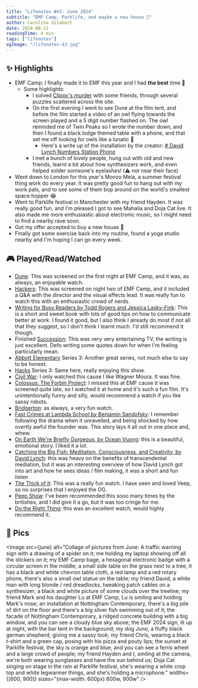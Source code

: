 ```yaml
---
title: "Lifenotes #43: June 2024"
subtitle: "EMF Camp, Parklife, and maybe a new house 🏡"
author: Carolina Gilabert
date: 2024-08-11
readingTime: 4 min
tags: ["lifenotes"]
ogImage: "/lifenotes-43.jpg"
---
```



## ✨ Highlights
- EMF Camp: I finally made it to EMF this year and I had **the best** time 💛
	- Some highlights:
		- I solved [Clippy's murder](https://www.dreamcat.uk/wizard-of-os/) with some friends, through several puzzles scattered across the site. 
		- On the first evening I went to see Dune at the film tent, and before the film started a video of an owl flying towards the screen played and a 5 digit number flashed on. The owl reminded me of Twin Peaks so I wrote the number down, and then I found a black lodge themed table with a phone, and that set me off looking for owls like a lunatic 🦉
			- Here's a write up of the installation by the creator: [# David Lynch Numbers Station Phone](https://barnoid.org.uk/david-lynch-numbers-station-phone/)
		- I met a bunch of lovely people, hung out with old and new friends, learnt a bit about how synthesizers work, and even helped solder someone's eyelashes! (⚠️ not near their face)
- Went down to London for this year's Monzo Mela, a summer festival thing work do every year. It was pretty good fun to hang out with my work pals, and to see some of them bop around on the world's smallest space hopper 😂
- Went to Parklife festival in Manchester with my friend Hayden. It was really good fun, and I'm pleased I got to see Mahalia and Doja Cat live. It also made me more enthusiastic about electronic music, so I might need to find a nearby rave soon.
- Got my offer accepted to buy a new house 🎉
- Finally got some exercise back into my routine, found a yoga studio nearby and I'm hoping I can go every week.

## 🎮 Played/Read/Watched
* [Dune](https://imdb.com/title/tt0087182): This was screened on the first night at EMF Camp, and it was, as always, an enjoyable watch.
* [Hackers](https://imdb.com/title/tt0113243): This was screened on night two of EMF Camp, and it included a Q&A with the director and the visual effects lead. It was really fun to watch this with an enthusiastic crowd of nerds.
* [Writing for Busy Readers by Todd Rogers and Jessica Lasky-Fink](https://uk.bookshop.org/p/books/writing-for-busy-readers-communicate-more-effectively-in-the-real-world-todd-rogers/7586112?ean=9781914484452): This is a short and sweet book with lots of good tips on how to communicate better at work. I found it good, but I also think I already do most if not all that they suggest, so I don't think I learnt much. I'd still recommend it though.
* Finished [Succession](https://imdb.com/title/tt7660850): This was very very entertaining TV, the writing is just excellent. Defo writing some quotes down for when I'm feeling particularly mean.
* [Abbott Elementary](https://imdb.com/title/tt14218830) Series 3: Another great series, not much else to say to be honest.
* [Hacks](https://imdb.com/title/tt11815682) Series 3: Same here, really enjoying this show.
* [Civil War](https://imdb.com/title/tt17279496): I only watched this cause I like Wagner Moura. It was fine.
* [Colossus: The Forbin Project](https://imdb.com/title/tt0064177): I missed this at EMF cause it was screened quite late, so I watched it at home and it's such a fun film. It's unintentionally funny and silly, would recommend a watch if you like sassy robots.
* [Bridgerton](https://imdb.com/title/tt8740790): as always, a very fun watch. 
* [Fast Crimes at Lambda School by Benjamin Sandofsky](https://www.sandofsky.com/lambda-school/): I remember following the drama when it unravelled, and being shocked by how overtly awful the founder was. This story lays it all out in one place and, whew.
* [On Earth We're Briefly Gorgeous, by Ocean Vuong](https://uk.bookshop.org/p/books/on-earth-we-re-briefly-gorgeous-a-masterpiece-max-porter-ocean-vuong/1124055?ean=9781529110685): this is a beautiful, emotional story. I liked it a lot.
* [Catching the Big Fish: Meditation, Consciousness, and Creativity, by David Lynch](https://archive.org/details/david-lynch-catching-the-big-fish): this was heavy on the benefits of transcendental mediation, but it was an interesting overview of how David Lynch got into art and how he sees ideas / film making, it was a short and fun listen
* [The Thick of it](https://imdb.com/title/tt0459159): This was a really fun watch. I have seen and loved Veep, so no surprises that I enjoyed the OG.
* [Peep Show](https://imdb.com/title/tt0387764): I've been recommended this sooo many times by the britishes, and I did give it a go, but it was too cringe for me.
* [Do the Right Thing](https://imdb.com/title/tt0097216): this was an excellent watch, would highly recommend it.


## 📸 Pics
<Image
  src={june}
  alt="Collage of pictures from June: A traffic warning sign with a drawing of a spider on it; me holding my laptop showing off all the stickers on it; my EMF Camp bage, a hexagonal electronic badge with a circular screen in the middle; a small side table on the grass next to a tree, it has a black and white chevron table cloth, a red lamp and a red rotary phone, there's also a small owl statue on the table; my friend David, a white man with long blonde / red dreadlocks, tweaking patch cables on a synthesizer; a black and white picture of some clouds over the treeline; my friend Mark and his daughter Lu at EMF Camp, Lu is smiling and holding Mark's nose; an installation at Nottingham Contemporary, there's a big pile of dirt on the floor and there's a big silver fish swimming out of it; the facade of Nottingham Contemporary, a ridged concrete building with a big window, and you can see a cloudy blue sky above; the EMF 2024 sign, lit up at night, with the bar tent in the background; my dog Juno, a fluffy black german shepherd, giving me a sassy look; my friend Chris, wearing a black t-shirt and a green cap, posing with his pizza and pouty lips; the sunset at Parklife festival, the sky is orange and blue, and you can see a ferris wheel and a large crowd of people; my friend Hayden and I, smiling at the camera, we're both wearing sunglasses and have the sun behind us; Doja Cat singing on stage in the rain at Parklife festival, she's wearing a white crop top and white legwarmer things, and she's holding a microphone."
  widths={[600, 900]}
  sizes="(max-width: 600px) 600w, 900w"
/>





